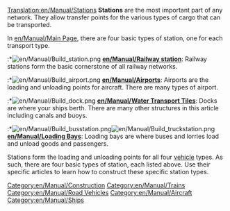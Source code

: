 [[Translation:en/Manual/Stations]]
'''Stations''' are the most important part of any network. They allow transfer points for the various types of cargo that can be transported.

In [[en/Manual/Main Page]], there are four basic types of station, one for each transport type.

:*[[File:en/Manual/Build station.png]] '''[[en/Manual/Railway station]]''': Railway stations form the basic cornerstone of all railway networks.
:*[[File:en/Manual/Build airport.png]] '''[[en/Manual/Airports]]''': Airports are the loading and unloading points for aircraft. There are many types of airport.
:*[[File:en/Manual/Build dock.png]] '''[[en/Manual/Water Transport Tiles]]''': Docks are where your ships berth. There are many other structures in this article including canals and buoys.
:*[[File:en/Manual/Build busstation.png]][[File:en/Manual/Build truckstation.png]] '''[[en/Manual/Loading Bays]]''': Loading bays are where buses and lorries load and unload goods and passengers.

Stations form the loading and unloading points for all four [[en/Manual/Vehicles|vehicle]] types. As such, there are four basic types of station, each listed above. Use their specific articles to learn how to construct these specific station types.

[[Category:en/Manual/Construction]]
[[Category:en/Manual/Trains]]
[[Category:en/Manual/Road Vehicles]]
[[Category:en/Manual/Aircraft]]
[[Category:en/Manual/Ships]]